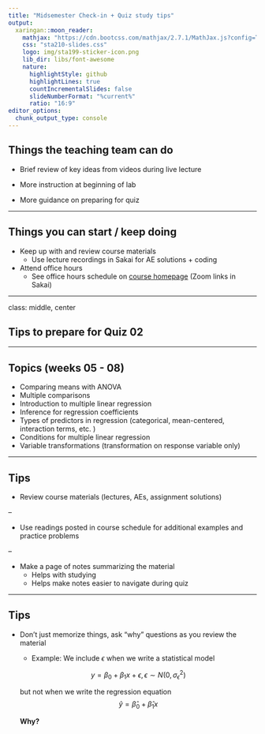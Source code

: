 ```yaml
---
title: "Midsemester Check-in + Quiz study tips"
output:
  xaringan::moon_reader:
    mathjax: "https://cdn.bootcss.com/mathjax/2.7.1/MathJax.js?config=TeX-MML-AM_HTMLorMML"
    css: "sta210-slides.css"
    logo: img/sta199-sticker-icon.png
    lib_dir: libs/font-awesome
    nature:
      highlightStyle: github
      highlightLines: true
      countIncrementalSlides: false
      slideNumberFormat: "%current%" 
      ratio: "16:9"
editor_options: 
  chunk_output_type: console
---
```


## Things the teaching team can do 

- Brief review of key ideas from videos during live lecture

- More instruction at beginning of lab

- More guidance on preparing for quiz

---

## Things you can start / keep doing

- Keep up with and review course materials
  - Use lecture recordings in Sakai for AE solutions + coding

- Attend office hours
  - See office hours schedule on [course homepage](https://sta210-sp21.netlify.app/) (Zoom links in Sakai)

---

class: middle, center

## Tips to prepare for Quiz 02

---

## Topics (weeks 05 - 08)

- Comparing means with ANOVA
- Multiple comparisons
- Introduction to multiple linear regression 
- Inference for regression coefficients
- Types of predictors in regression (categorical, mean-centered, interaction terms, etc. )
- Conditions for multiple linear regression
- Variable transformations (transformation on response variable only)

---

## Tips

- Review course materials (lectures, AEs, assignment solutions)

--

- Use readings posted in course schedule for additional examples and practice problems

--

- Make a page of notes summarizing the material 
  - Helps with studying
  - Helps make notes easier to navigate during quiz

---

## Tips

- Don't just memorize things, ask "why" questions as you review the material 
  - Example: We include $\epsilon$ when we write a statistical model 
  
  $$y = \beta_0 + \beta_1 x + \epsilon, \epsilon \sim N(0, \sigma_\epsilon^2)$$ 
  
  but not when we write the regression equation $$\hat{y} = \hat{\beta}_0 + \hat{\beta}_1 x$$
  
  **Why?**

  


